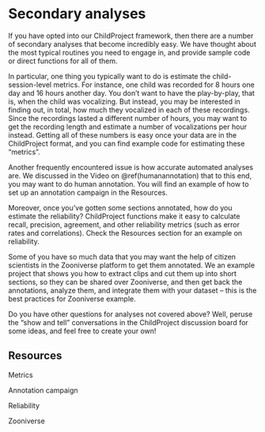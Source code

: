 # Secondary analyses {#secondaryanalyses}

If you have opted into our ChildProject framework, then there are a number of secondary analyses that become incredibly easy. We have thought about the most typical routines you need to engage in, and provide sample code or direct functions for all of them.

In particular, one thing you typically want to do is estimate the child-session-level metrics. For instance, one child was recorded for 8 hours one day and 16 hours another day. You don't want to have the play-by-play, that is, when the child was vocalizing. But instead, you may be interested in finding out, in total, how much they vocalized in each of these recordings. Since the recordings lasted a different number of hours, you may want to get the recording length and estimate a number of vocalizations per hour instead. Getting all of these numbers is easy once your data are in the ChildProject format, and you can find example code for estimating these "metrics".

Another frequently encountered issue is how accurate automated analyses are. We discussed in the Video on \@ref(humanannotation) that to this end, you may want to do human annotation. You will find an example of how to set up an annotation campaign in the Resources.


Moreover, once you've gotten some sections annotated, how do you estimate the reliability? ChildProject functions make it easy to calculate recall, precision, agreement, and other reliability metrics (such as error rates and correlations). Check the Resources section for an example on reliability.

Some of you have so much data that you may want the help of citizen scientists in the Zooniverse platform to get them annotated. We an example project that shows you how to extract clips and cut them up into short sections, so they can be shared over Zooniverse, and then get back the annotations, analyze them, and integrate them with your dataset -- this is the best practices for Zooniverse example.

Do you have other questions for analyses not covered above? Well, peruse the "show and tell" conversations in the ChildProject discussion board for some ideas, and feel free to create your own!

## Resources

Metrics

Annotation campaign

Reliability

Zooniverse
